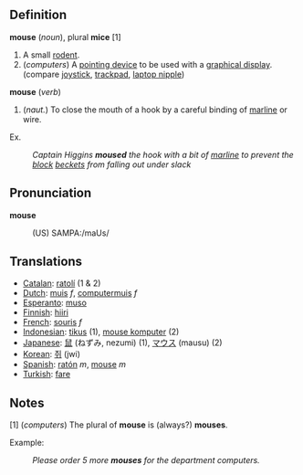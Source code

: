 == Definition ==

<b>mouse</b> (<i>noun</i>), plural <b>mice</b> [1]
# A small [[rodent]].
# (<i>computers</i>) A [[pointing device]] to be used with a [[graphical display]]. (compare [[joystick]], [[trackpad]], [[laptop nipple]])

<b>mouse</b> (<i>verb</i>)
# (<i>naut.</i>) To close the mouth of a hook by a careful binding of [[marline]] or wire.

Ex.
:<i>Captain Higgins <b>moused</b> the hook with a bit of [[marline]] to prevent the [[block]] [[becket | beckets]] from falling out under slack</i>

== Pronunciation ==

<b>mouse</b>
:(US) SAMPA:/maUs/

== Translations ==

* [[Catalan]]: [[ratolí]] (1 & 2)
* [[Dutch]]: [[muis]] ''f'', [[computermuis]] ''f''
* [[Esperanto]]: [[muso]]
* [[Finnish]]: [[hiiri]]
* [[French]]: [[souris]] ''f''
* [[Indonesian]]: [[tikus]] (1), [[mouse komputer]] (2)
* [[Japanese]]: [[鼠]] (ねずみ, nezumi) (1), [[マウス]] (mausu) (2)
* [[Korean]]: [[쥐]] (jwi)
* [[Spanish]]: [[ratón]] ''m'', [[mouse]] ''m''
* [[Turkish]]: [[fare]]

== Notes ==

[1] (<i>computers</i>) The plural of <b>mouse</b> is (always?) <b>mouses</b>.

Example:
:<i>Please order 5 more <b>mouses</b> for the department computers.</i>